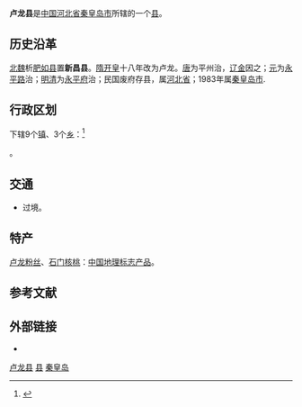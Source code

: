 {{Infobox China County
| county = 卢龙县
| usedname = 
| nameorigin = 
| Photo = 
| Photoname = 
| map = 
| map_caption = 
| Pinyin = Lúlóng Xiàn
| Belong = [[河北省|河北省]][[秦皇岛市|秦皇岛市]]
| Types = [[县|县]]
| admincode = 130324
| founded = 
| seat = 
| officerTitle = 县委书记
| officer = 鞠世闻
| officerTitle2 = 县长
| officer2 = 高峰
| division = 12
| town = 6
| township = 6
| subdistrict = 
| dialect = 
| post code = 066600
| phone code = 335
| coordinate = 
| area = 945平方千米
| area land = 
| area water = 
| census yr = 2004年
| pop = 42万人
| density =  
| GDP = 
| GDP_as_of = 
| GDPPC = 
| carlicense = 
| web = www.lulong.gov.cn
| web_title = 卢龙县政府网
}}
'''卢龙县'''是[[中国|中国]][[河北省|河北省]][[秦皇岛市|秦皇岛市]]所辖的一个[[县|县]]。

==历史沿革==
[[北魏|北魏]]析[[肥如县|肥如县]]置'''新昌县'''。[[隋朝|隋]][[开皇|开皇]]十八年改为卢龙。[[唐朝|唐]]为平州治，[[辽朝|辽]][[金朝|金]]因之；[[元朝|元]]为[[永平路|永平路]]治；[[明朝|明]][[清朝|清]]为[[永平府|永平府]]治；民国废府存县，属[[河北省|河北省]]；1983年属[[秦皇岛市|秦皇岛市]].

== 行政区划 ==
{{PAGENAMEBASE}}下辖9个[[行政建制镇|镇]]、3个[[乡_(中华人民共和国)|乡]]：<ref>{{PRC admin/ref sgc|13/03/24/000/000}}</ref>

{{PRC admin/children|13/03/24/000/000}}。

== 交通 ==
* {{中国国道名|102}}过境。

==特产==
[[卢龙粉丝|卢龙粉丝]]、[[石门核桃|石门核桃]]：[[中国地理标志产品|中国地理标志产品]]。

== 参考文献 ==
{{reflist}}

== 外部链接 ==
* {{Official website|http://www.lulong.gov.cn/|name=卢龙县人民政府}}

{{卢龙县行政区划}}
{{秦皇岛市行政区划}}
{{河北行政区划}}

[[category:卢龙县|]]
[[category:秦皇岛区县|县]]
[[category:河北省县份|秦皇岛]]